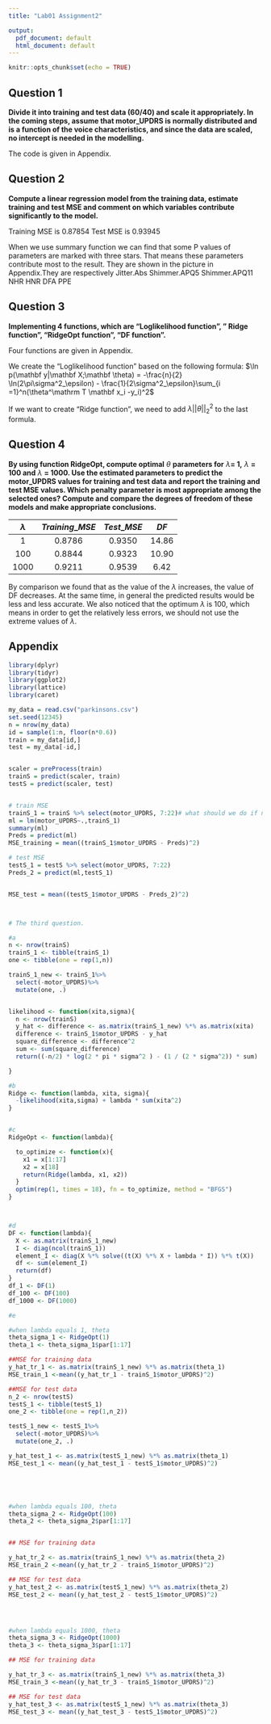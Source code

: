 ---
title: "Lab01 Assignment2"

output:
  pdf_document: default
  html_document: default
---

```{r setup, include=FALSE}
knitr::opts_chunk$set(echo = TRUE)
```

## Question 1
**Divide it into training and test data (60/40) and scale it appropriately. In the coming steps, assume that motor_UPDRS is normally distributed and is a function of the voice characteristics, and since the data are scaled, no intercept is needed in the modelling.**

The code is given in Appendix.

## Question 2
**Compute a linear regression model from the training data, estimate training and test MSE and comment on which variables contribute significantly to the model.**

Training MSE is 0.87854
Test MSE is 0.93945

When we use summary function we can find that some P values of parameters are marked with three stars. That means these parameters contribute most to the result. They are shown in the picture in Appendix.They are respectively Jitter.Abs Shimmer.APQ5 Shimmer.APQ11 NHR HNR DFA PPE


## Question 3
**Implementing 4 functions, which are "Loglikelihood function", " Ridge function", "RidgeOpt function", "DF function".**

Four functions are given in Appendix.

We create the "Loglikelihood function" based on the following formula:
$\ln p(\mathbf y|\mathbf X;\mathbf \theta) = -\frac{n}{2} \ln(2\pi\sigma^2_\epsilon) - \frac{1}{2\sigma^2_\epsilon}\sum_{i =1}^n(\theta^\mathrm T \mathbf x_i -y_i)^2$


If we want to create "Ridge function", we need to add $\lambda ||\theta||_2^2$ to the last formula.



## Question 4

**By using function RidgeOpt, compute optimal** $\theta$ **parameters for** $\lambda$**= 1,** $\lambda$ **= 100 and** $\lambda$ **= 1000. Use the estimated parameters to predict the motor_UPDRS values for training and test data and report the training and test MSE values. Which penalty parameter is most appropriate among the selected ones? Compute and compare the degrees of freedom of these models and make appropriate conclusions.**

|$\lambda$|$Training\_MSE$|$Test\_MSE$|$DF$|
|:----:|:----:|:----:|:----:|
|1|0.8786|0.9350|14.86|
|100|0.8844|0.9323|10.90|
|1000|0.9211|0.9539|6.42|


By comparison we found that as the value of the $\lambda$ increases, the value of DF decreases. At the same time, in general the predicted results would be less and less accurate. We also noticed that the optimum  $\lambda$ is 100, which means in order to get the relatively less errors, we should not use the extreme values of $\lambda$.



## Appendix
```{r include=FALSE}
library(dplyr)
library(tidyr)
library(ggplot2)
library(lattice)
library(caret)
```


```{r}
my_data = read.csv("parkinsons.csv")
set.seed(12345)
n = nrow(my_data)
id = sample(1:n, floor(n*0.6))
train = my_data[id,]
test = my_data[-id,]


scaler = preProcess(train)
trainS = predict(scaler, train)
testS = predict(scaler, test)


# train MSE
trainS_1 = trainS %>% select(motor_UPDRS, 7:22)# what should we do if name of one column contains #
ml = lm(motor_UPDRS~.,trainS_1)
summary(ml)
Preds = predict(ml)
MSE_training = mean((trainS_1$motor_UPDRS - Preds)^2)

# test MSE
testS_1 = testS %>% select(motor_UPDRS, 7:22)
Preds_2 = predict(ml,testS_1)


MSE_test = mean((testS_1$motor_UPDRS - Preds_2)^2)



# The third question.

#a
n <- nrow(trainS)
trainS_1 <- tibble(trainS_1)
one <- tibble(one = rep(1,n))

trainS_1_new <- trainS_1%>%
  select(-motor_UPDRS)%>%
  mutate(one, .)


likelihood <- function(xita,sigma){
  n <- nrow(trainS)
  y_hat <- difference <- as.matrix(trainS_1_new) %*% as.matrix(xita)
  difference <- trainS_1$motor_UPDRS - y_hat
  square_difference <- difference^2
  sum <- sum(square_difference)
  return((-n/2) * log(2 * pi * sigma^2 ) - (1 / (2 * sigma^2)) * sum)

}

#b
Ridge <- function(lambda, xita, sigma){
  -likelihood(xita,sigma) + lambda * sum(xita^2)
}


#c
RidgeOpt <- function(lambda){

  to_optimize <- function(x){
    x1 = x[1:17]
    x2 = x[18]
    return(Ridge(lambda, x1, x2))
  }
  optim(rep(1, times = 18), fn = to_optimize, method = "BFGS")
}



#d
DF <- function(lambda){
  X <- as.matrix(trainS_1_new)
  I <- diag(ncol(trainS_1))
  element_I <- diag(X %*% solve((t(X) %*% X + lambda * I)) %*% t(X))
  df <- sum(element_I)
  return(df)
}
df_1 <- DF(1)
df_100 <- DF(100)
df_1000 <- DF(1000)

#e

#when lambda equals 1, theta
theta_sigma_1 <- RidgeOpt(1)
theta_1 <- theta_sigma_1$par[1:17]

##MSE for training data
y_hat_tr_1 <- as.matrix(trainS_1_new) %*% as.matrix(theta_1)
MSE_train_1 <-mean((y_hat_tr_1 - trainS_1$motor_UPDRS)^2)

##MSE for test data
n_2 <- nrow(testS)
testS_1 <- tibble(testS_1)
one_2 <- tibble(one = rep(1,n_2))

testS_1_new <- testS_1%>%
  select(-motor_UPDRS)%>%
  mutate(one_2, .)

y_hat_test_1 <- as.matrix(testS_1_new) %*% as.matrix(theta_1)
MSE_test_1 <- mean((y_hat_test_1 - testS_1$motor_UPDRS)^2)





#when lambda equals 100, theta
theta_sigma_2 <- RidgeOpt(100)
theta_2 <- theta_sigma_2$par[1:17]


## MSE for training data

y_hat_tr_2 <- as.matrix(trainS_1_new) %*% as.matrix(theta_2)
MSE_train_2 <-mean((y_hat_tr_2 - trainS_1$motor_UPDRS)^2)

## MSE for test data
y_hat_test_2 <- as.matrix(testS_1_new) %*% as.matrix(theta_2)
MSE_test_2 <- mean((y_hat_test_2 - testS_1$motor_UPDRS)^2)




#when lambda equals 1000, theta
theta_sigma_3 <- RidgeOpt(1000)
theta_3 <- theta_sigma_3$par[1:17]

## MSE for training data

y_hat_tr_3 <- as.matrix(trainS_1_new) %*% as.matrix(theta_3)
MSE_train_3 <-mean((y_hat_tr_3 - trainS_1$motor_UPDRS)^2)

## MSE for test data
y_hat_test_3 <- as.matrix(testS_1_new) %*% as.matrix(theta_3)
MSE_test_3 <- mean((y_hat_test_3 - testS_1$motor_UPDRS)^2)

```







